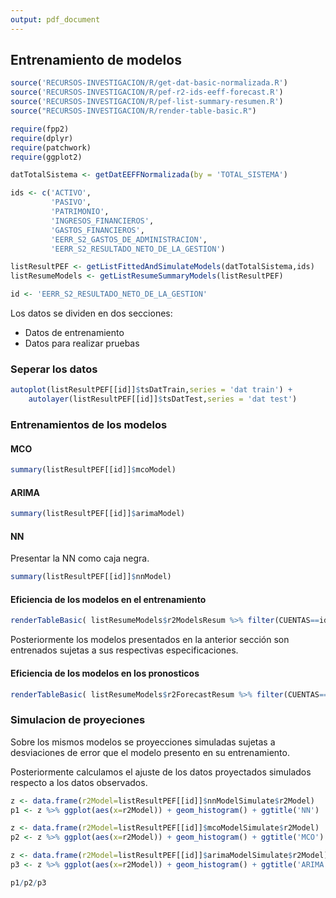 ```yaml
---
output: pdf_document
---
```


## Entrenamiento de modelos

```r
source('RECURSOS-INVESTIGACION/R/get-dat-basic-normalizada.R')
source('RECURSOS-INVESTIGACION/R/pef-r2-ids-eeff-forecast.R')
source('RECURSOS-INVESTIGACION/R/pef-list-summary-resumen.R')
source("RECURSOS-INVESTIGACION/R/render-table-basic.R")

require(fpp2)
require(dplyr)
require(patchwork)
require(ggplot2)

datTotalSistema <- getDatEEFFNormalizada(by = 'TOTAL_SISTEMA')

ids <- c('ACTIVO',
         'PASIVO',
         'PATRIMONIO',
         'INGRESOS_FINANCIEROS',
         'GASTOS_FINANCIEROS',
         'EERR_S2_GASTOS_DE_ADMINISTRACION',
         'EERR_S2_RESULTADO_NETO_DE_LA_GESTION')

listResultPEF <- getListFittedAndSimulateModels(datTotalSistema,ids)
listResumeModels <- getListResumeSummaryModels(listResultPEF)

id <- 'EERR_S2_RESULTADO_NETO_DE_LA_GESTION'

```


Los datos se dividen en dos secciones:

- Datos de entrenamiento
- Datos para realizar pruebas

### Seperar los datos

```r
autoplot(listResultPEF[[id]]$tsDatTrain,series = 'dat train') +
    autolayer(listResultPEF[[id]]$tsDatTest,series = 'dat test')
```

### Entrenamientos de los modelos

#### MCO

```r
summary(listResultPEF[[id]]$mcoModel)
```

#### ARIMA

```r
summary(listResultPEF[[id]]$arimaModel)
```
#### NN

Presentar la NN como caja negra.

```r
summary(listResultPEF[[id]]$nnModel)
```

#### Eficiencia de los modelos en el entrenamiento

```r
renderTableBasic( listResumeModels$r2ModelsResum %>% filter(CUENTAS==id) )
```

Posteriormente los modelos presentados en la anterior sección son entrenados sujetas a sus respectivas  especificaciones.

#### Eficiencia de los modelos en los pronosticos

```r
renderTableBasic( listResumeModels$r2ForecastResum %>% filter(CUENTAS==id) )
```

### Simulacion de proyeciones

Sobre los mismos modelos se proyecciones simuladas sujetas a desviaciones de error que el modelo presento en su entrenamiento.

Posteriormente calculamos el ajuste de los datos proyectados simulados respecto a los datos observados.

```r
z <- data.frame(r2Model=listResultPEF[[id]]$nnModelSimulate$r2Model)
p1 <- z %>% ggplot(aes(x=r2Model)) + geom_histogram() + ggtitle('NN')

z <- data.frame(r2Model=listResultPEF[[id]]$mcoModelSimulate$r2Model)
p2 <- z %>% ggplot(aes(x=r2Model)) + geom_histogram() + ggtitle('MCO')

z <- data.frame(r2Model=listResultPEF[[id]]$arimaModelSimulate$r2Model)
p3 <- z %>% ggplot(aes(x=r2Model)) + geom_histogram() + ggtitle('ARIMA')

p1/p2/p3
```



